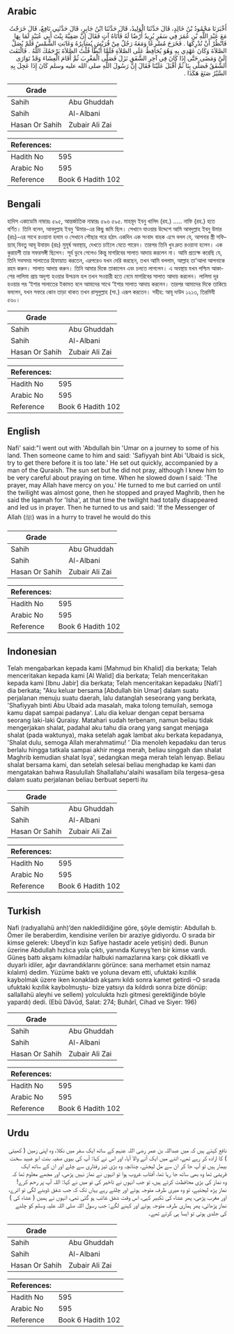 ## Arabic


<div dir="rtl" lang="ar" style={{fontSize:'larger',backgroundColor:'#f8f9fa',padding:20}}>
أَخْبَرَنَا مَحْمُودُ بْنُ خَالِدٍ، قَالَ حَدَّثَنَا الْوَلِيدُ، قَالَ حَدَّثَنَا ابْنُ جَابِرٍ، قَالَ حَدَّثَنِي نَافِعٌ، قَالَ خَرَجْتُ مَعَ عَبْدِ اللَّهِ بْنِ عُمَرَ فِي سَفَرٍ يُرِيدُ أَرْضًا لَهُ فَأَتَاهُ آتٍ فَقَالَ إِنَّ صَفِيَّةَ بِنْتَ أَبِي عُبَيْدٍ لَمَا بِهَا فَانْظُرْ أَنْ تُدْرِكَهَا ‏.‏ فَخَرَجَ مُسْرِعًا وَمَعَهُ رَجُلٌ مِنْ قُرَيْشٍ يُسَايِرُهُ وَغَابَتِ الشَّمْسُ فَلَمْ يُصَلِّ الصَّلاَةَ وَكَانَ عَهْدِي بِهِ وَهُوَ يُحَافِظُ عَلَى الصَّلاَةِ فَلَمَّا أَبْطَأَ قُلْتُ الصَّلاَةَ يَرْحَمُكَ اللَّهُ ‏.‏ فَالْتَفَتَ إِلَىَّ وَمَضَى حَتَّى إِذَا كَانَ فِي آخِرِ الشَّفَقِ نَزَلَ فَصَلَّى الْمَغْرِبَ ثُمَّ أَقَامَ الْعِشَاءَ وَقَدْ تَوَارَى الشَّفَقُ فَصَلَّى بِنَا ثُمَّ أَقْبَلَ عَلَيْنَا فَقَالَ إِنَّ رَسُولَ اللَّهِ صلى الله عليه وسلم كَانَ إِذَا عَجِلَ بِهِ السَّيْرُ صَنَعَ هَكَذَا ‏.‏
</div>
<div style={{backgroundColor:'#f8f9fa',padding:20, marginBottom: 10}}><table> <thead> <tr> <th>Grade</th> <th></th> </tr> </thead> <tbody> <tr><td>Sahih</td><td>Abu Ghuddah</td></tr><tr><td>Sahih</td><td>Al-Albani</td></tr><tr><td>Hasan Or Sahih</td><td>Zubair Ali Zai</td></tr></tbody></table><table> <thead> <tr> <th>References:</th> <th></th> </tr> </thead> <tbody><tr><td>Hadith No</td><td>595</td></tr><tr><td>Arabic No</td><td>595</td></tr><tr><td>Reference</td><td>Book 6 Hadith 102</td></tr></tbody></table></div>

## Bengali


<div dir="ltr" lang="bn" style={{fontSize:'larger',backgroundColor:'#f8f9fa',padding:20}}>
হাদিস একাডেমি নাম্বারঃ ৫৯৫, আন্তর্জাতিক নাম্বারঃ ৫৯৬ ৫৯৫. মাহমূদ ইবনু খালিদ (রহ.) ..... নাফি (রহ.) হতে বর্ণিত। তিনি বলেন, আবদুল্লাহ ইবনু ‘উমার-এর কিছু জমি ছিল। সেখানে যাওয়ার উদ্দেশে আমি আবদুল্লাহ ইবনু উমার (রাঃ)-এর সাথে রওয়ানা হলাম ও সেখানে পৌছার পরে হঠাৎ একদিন এক সংবাদ বাহক এসে বলল যে, আপনার স্ত্রী সফিয়্যাহ্ বিনতু আবূ উবায়দ (রাঃ) মুমূর্ষ অবস্থায়, দেখতে চাইলে যেতে পারেন। তারপর তিনি খুব দ্রুত রওয়ানা হলেন। এক কুরায়শী তার সফরসঙ্গী ছিলেন। সূর্য ডুবে গেলেও কিন্তু মাগরিবের সালাত আদায় করলেন না। আমি প্রত্যক্ষ করেছি যে, তিনি সবসময় সালাতের হিফায়াত করতেন, এরপরেও যখন দেরি করছেন, তখন আমি বললাম, আল্লাহ তা'আলা আপনাকে রহম করুন। সালাত আদায় করুন। তিনি আমার দিকে তাকালেন এবং চলতে লাগলেন। এ অবস্থায় যখন পশ্চিম আকাশের লালিমা প্রায় অদৃশ্য হওয়ার উপক্রম হল তখন সওয়ারী হতে নেমে মাগরিবের সালাত আদায় করলেন। লালিমা দূর হওয়ার পর ‘ইশার সালাতের ইকামত বলে আমাদের সাথে ‘ইশার সালাত আদায় করলেন। তারপর আমাদের দিকে তাকিয়ে বললেন, যখন সফরে কোন তাড়া থাকত তখন রাসূলুল্লাহ (সা.) এরূপ করতেন। সহীহ: আবূ দাউদ ১২১৩, তিরমিযী ৫৬০।
</div>
<div style={{backgroundColor:'#f8f9fa',padding:20, marginBottom: 10}}><table> <thead> <tr> <th>Grade</th> <th></th> </tr> </thead> <tbody> <tr><td>Sahih</td><td>Abu Ghuddah</td></tr><tr><td>Sahih</td><td>Al-Albani</td></tr><tr><td>Hasan Or Sahih</td><td>Zubair Ali Zai</td></tr></tbody></table><table> <thead> <tr> <th>References:</th> <th></th> </tr> </thead> <tbody><tr><td>Hadith No</td><td>595</td></tr><tr><td>Arabic No</td><td>595</td></tr><tr><td>Reference</td><td>Book 6 Hadith 102</td></tr></tbody></table></div>

## English


<div dir="ltr" lang="en" style={{fontSize:'larger',backgroundColor:'#f8f9fa',padding:20}}>
Nafi' said:"I went out with 'Abdullah bin 'Umar on a journey to some of his land. Then someone came to him and said: 'Safiyyah bint Abi 'Ubaid is sick, try to get there before it is too late.' He set out quickly, accompanied by a man of the Quraish. The sun set but he did not pray, although I knew him to be very careful about praying on time. When he slowed down I said: 'The prayer, may Allah have mercy on you.' He turned to me but carried on until the twilight was almost gone, then he stopped and prayed Maghrib, then he said the Iqamah for 'Isha', at that time the twilight had totally disappeared and led us in prayer. Then he turned to us and said: 'If the Messenger of Allah (ﷺ) was in a hurry to travel he would do this
</div>
<div style={{backgroundColor:'#f8f9fa',padding:20, marginBottom: 10}}><table> <thead> <tr> <th>Grade</th> <th></th> </tr> </thead> <tbody> <tr><td>Sahih</td><td>Abu Ghuddah</td></tr><tr><td>Sahih</td><td>Al-Albani</td></tr><tr><td>Hasan Or Sahih</td><td>Zubair Ali Zai</td></tr></tbody></table><table> <thead> <tr> <th>References:</th> <th></th> </tr> </thead> <tbody><tr><td>Hadith No</td><td>595</td></tr><tr><td>Arabic No</td><td>595</td></tr><tr><td>Reference</td><td>Book 6 Hadith 102</td></tr></tbody></table></div>

## Indonesian


<div dir="ltr" lang="id" style={{fontSize:'larger',backgroundColor:'#f8f9fa',padding:20}}>
Telah mengabarkan kepada kami [Mahmud bin Khalid] dia berkata; Telah menceritakan kepada kami [Al Walid] dia berkata; Telah menceritakan kepada kami [Ibnu Jabir] dia berkata; Telah menceritakan kepadaku [Nafi'] dia berkata; "Aku keluar bersama [Abdullah bin Umar] dalam suatu perjalanan menuju suatu daerah, lalu datanglah seseorang yang berkata, 'Shafiyyah binti Abu Ubaid ada masalah, maka tolong temuilah, semoga kamu dapat sampai padanya'. Lalu dia keluar dengan cepat bersama seorang laki-laki Quraisy. Matahari sudah terbenam, namun beliau tidak mengerjakan shalat, padahal aku tahu dia orang yang sangat menjaga shalat (pada waktunya), maka setelah agak lambat aku berkata kepadanya, 'Shalat dulu, semoga Allah merahmatimu! ' Dia menoleh kepadaku dan terus berlalu hingga tatkala sampai akhir mega merah, beliau singgah dan shalat Maghrib kemudian shalat Isya', sedangkan mega merah telah lenyap. Beliau shalat bersama kami, dan setelah selesai beliau menghadap ke kami dan mengatakan bahwa Rasulullah Shallallahu'alaihi wasallam bila tergesa-gesa dalam suatu perjalanan beliau berbuat seperti itu
</div>
<div style={{backgroundColor:'#f8f9fa',padding:20, marginBottom: 10}}><table> <thead> <tr> <th>Grade</th> <th></th> </tr> </thead> <tbody> <tr><td>Sahih</td><td>Abu Ghuddah</td></tr><tr><td>Sahih</td><td>Al-Albani</td></tr><tr><td>Hasan Or Sahih</td><td>Zubair Ali Zai</td></tr></tbody></table><table> <thead> <tr> <th>References:</th> <th></th> </tr> </thead> <tbody><tr><td>Hadith No</td><td>595</td></tr><tr><td>Arabic No</td><td>595</td></tr><tr><td>Reference</td><td>Book 6 Hadith 102</td></tr></tbody></table></div>

## Turkish


<div dir="ltr" lang="tr" style={{fontSize:'larger',backgroundColor:'#f8f9fa',padding:20}}>
Nafi (radıyallahü anh)’den nakledildiğine göre, şöyle demiştir: Abdullah b. Ömer ile beraberdim, kendisine verilen bir araziye gidiyordu. O sırada bir kimse gelerek: Ubeyd’in kızı Safiye hastadır acele yetişin) dedi. Bunun üzerine Abdullah hızlıca yola çıktı, yanında Kureyş’ten bir kimse vardı. Güneş battı akşamı kılmadılar halbuki namazlarına karşı çok dikkatli ve duyarlı idiler, ağır davrandıklarını görünce: sana merhamet etsin namaz kılalım) dedim. Yüzüme baktı ve yoluna devam etti, ufuktaki kızıllık kaybolmak üzere iken konakladı akşamı kıldı sonra kamet getirdi –O sırada ufuktaki kızıllık kaybolmuştu- bize yatsıyı da kıldırdı sonra bize dönüp: sallallahü aleyhi ve sellem) yolculukta hızlı gitmesi gerektiğinde böyle yapardı) dedi. (Ebû Dâvûd, Salat: 274; Buhârî, Cihad ve Siyer: 196)
</div>
<div style={{backgroundColor:'#f8f9fa',padding:20, marginBottom: 10}}><table> <thead> <tr> <th>Grade</th> <th></th> </tr> </thead> <tbody> <tr><td>Sahih</td><td>Abu Ghuddah</td></tr><tr><td>Sahih</td><td>Al-Albani</td></tr><tr><td>Hasan Or Sahih</td><td>Zubair Ali Zai</td></tr></tbody></table><table> <thead> <tr> <th>References:</th> <th></th> </tr> </thead> <tbody><tr><td>Hadith No</td><td>595</td></tr><tr><td>Arabic No</td><td>595</td></tr><tr><td>Reference</td><td>Book 6 Hadith 102</td></tr></tbody></table></div>

## Urdu


<div dir="rtl" lang="ur" style={{fontSize:'larger',backgroundColor:'#f8f9fa',padding:20}}>
نافع کہتے ہیں کہ میں عبداللہ بن عمر رضی اللہ عنہم کے ساتھ ایک سفر میں نکلا، وہ اپنی زمین ( کھیتی ) کا ارادہ کر رہے تھے، اتنے میں ایک آنے والا آیا، اور اس نے کہا: آپ کی بیوی صفیہ بنت ابو عبید سخت بیمار ہیں تو آپ جا کر ان سے مل لیجئے، چنانچہ وہ بڑی تیز رفتاری سے چلے اور ان کے ساتھ ایک قریشی تھا وہ بھی ساتھ جا رہا تھا، آفتاب غروب ہوا تو انہوں نے نماز نہیں پڑھی، اور مجھے معلوم تھا کہ وہ نماز کی بڑی محافظت کرتے ہیں، تو جب انہوں نے تاخیر کی تو میں نے کہا: اللہ آپ پر رحم کرے! نماز پڑھ لیجئیے، تو وہ میری طرف متوجہ ہوئے اور چلتے رہے یہاں تک کہ جب شفق ڈوبنے لگی تو اترے، اور مغرب پڑھی، پھر عشاء کی تکبیر کہی، اس وقت شفق غائب ہو گئی تھی، انہوں نے ہمیں ( عشاء کی ) نماز پڑھائی، پھر ہماری طرف متوجہ ہوئے اور کہنے لگے: جب رسول اللہ صلی اللہ علیہ وسلم کو چلنے کی جلدی ہوتی تو ایسا ہی کرتے تھے۔
</div>
<div style={{backgroundColor:'#f8f9fa',padding:20, marginBottom: 10}}><table> <thead> <tr> <th>Grade</th> <th></th> </tr> </thead> <tbody> <tr><td>Sahih</td><td>Abu Ghuddah</td></tr><tr><td>Sahih</td><td>Al-Albani</td></tr><tr><td>Hasan Or Sahih</td><td>Zubair Ali Zai</td></tr></tbody></table><table> <thead> <tr> <th>References:</th> <th></th> </tr> </thead> <tbody><tr><td>Hadith No</td><td>595</td></tr><tr><td>Arabic No</td><td>595</td></tr><tr><td>Reference</td><td>Book 6 Hadith 102</td></tr></tbody></table></div>